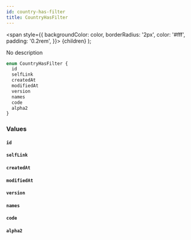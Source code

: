 ```yaml
---
id: country-has-filter
title: CountryHasFilter
---
```


<span
style={{
      backgroundColor: color,
      borderRadius: '2px',
      color: '#fff',
      padding: '0.2rem',
    }}>
{children}
</span>
);

No description

```graphql
enum CountryHasFilter {
  id
  selfLink
  createdAt
  modifiedAt
  version
  names
  code
  alpha2
}
```

### Values

#### `id`

#### `selfLink`

#### `createdAt`

#### `modifiedAt`

#### `version`

#### `names`

#### `code`

#### `alpha2`
